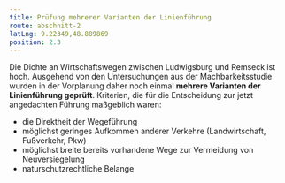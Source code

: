 ```yaml
---
title: Prüfung mehrerer Varianten der Linienführung
route: abschnitt-2
latLng: 9.22349,48.889869
position: 2.3
---
```

Die Dichte an Wirtschaftswegen zwischen Ludwigsburg und Remseck ist hoch. Ausgehend von den Untersuchungen aus der Machbarkeitsstudie wurden in der Vorplanung daher noch einmal **mehrere Varianten der Linienführung geprüft**. Kriterien, die für die Entscheidung zur jetzt angedachten Führung maßgeblich waren:

* die Direktheit der Wegeführung
* möglichst geringes Aufkommen anderer Verkehre (Landwirtschaft, Fußverkehr, Pkw)
* möglichst breite bereits vorhandene Wege zur Vermeidung von Neuversiegelung
* naturschutzrechtliche Belange
